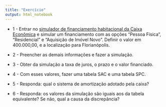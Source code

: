 ```yaml
---
title: "Exercício"
output: html_notebook
---
```


* 1 - Entrar no <a href="http://www8.caixa.gov.br/siopiinternet-web/simulaOperacaoInternet.do?method=inicializarCasoUso" target="_blank"> simulador de financiamento habitacional da Caixa Econômica</a> e simular um financiamento com as opções "Pessoa Física", "Residencial" e "Aquisição de Imóvel Novo". Definir o valor em 400.000,00, e a localização para Florianópolis. 

* 2 - Preencher as demais informações e fazer a simulação. 

* 3 - Obter da simulação a taxa de juros, o prazo e o valor financiado.

* 4 - Com esses valores, fazer uma tabela SAC e uma tabela SPC.

* 5 - Responda: qual o sistema de amortização adotado pela caixa?

* 6 - Responda: os valores da simulação são iguais aos da tabela equivalente? Se não, qual a causa da discrepância?


